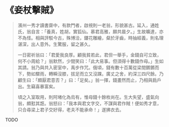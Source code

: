 # 《妾杖擊賊》

> 濱州一秀才讀書齋中，有款門者，啟視則一老翁，形貌甚古。延入，通姓氏，翁自言：「養真，姓胡，實狐仙。慕君高雅，願共晨夕。」生故曠達，亦不為怪。相與評駁今古，殊博洽，鏤花雕繪，粲於牙齒，時抽經義，則名理湛深，出人意外。生驚服，留之甚久。
>
> 一日密祈翁曰：「君愛我良厚。顧我貧若此，君但一舉手，金錢自可立致，何不小周給？」翁默然，少間笑曰：「此大易事。但須得十數錢作母。」生如其請。翁乃與共入密室中，禹步作咒。俄頃，錢有數十百萬從梁間鏘鏘而下，勢如驟雨，轉瞬沒膝，拔足而立又沒踝。廣丈之舍，約深三四尺餘。乃顧生曰：「頗厭君意否？」曰：「足矣。」翁一揮，錢畫然而止，乃相與扃戶出。生竊喜暴富矣。
>
> 頃之入室取用，則阿堵化為烏有，惟母錢十餘枚尚在。生大失望，盛氣向翁，頗懟其誑。翁怒曰：「我本與君文字交，不謀與君作賊！便如秀才意，只合尋梁上君子交好得，老夫不能承命！」遂拂衣去。

TODO
